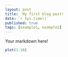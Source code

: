 ```yaml
---
layout: post
title:  My first blog post!
date: `r Sys.time()`
published: true
tags: [example1, example2]
---
```


Your markdown here!

```r
plot(1:10)
```
